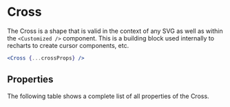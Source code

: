 
# Cross

The Cross is a shape that is valid in the context of any SVG as well as within the `<Customized />` component.
This is a building block used internally to recharts to create cursor components, etc.

```jsx
<Cross {...crossProps} />
```

<Meta of={ComponentStories} />

<Canvas of={ComponentStories.API} layout='padded'/>

## Properties

The following table shows a complete list of all properties of the Cross.

<Controls of={ComponentStories.API} />
